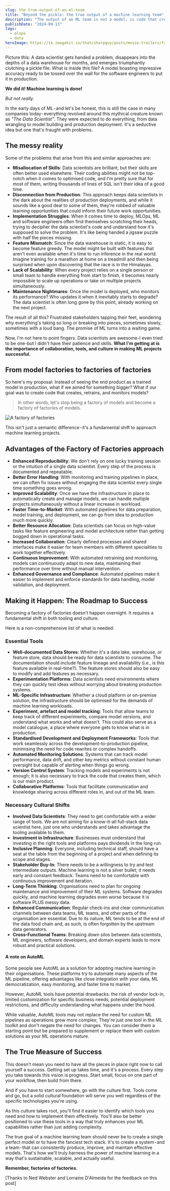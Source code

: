 ```yaml
---
slug: the-true-output-of-an-ml-team
title: "Beyond the pickle: the true output of a machine learning team"
description: "The output of an ML team is not a model, is code that creates models"
publishDate: "2024-09-13"
tags:
  - mlops
  - data
heroImage: https://ik.imagekit.io/thatcsharpguy/posts/movie-trailers/face.png
---
```


Picture this: A data scientist gets handed a problem, disappears into the depths of a data warehouse for months, and emerges triumphantly clutching a pickle file. What is inside this file? A model boasting impressive accuracy ready to be tossed over the wall for the software engineers to put it in production.

**We did it! Machine learning is done!**

_But not really._

In the early days of ML - and let's be honest, this is still the case in many companies today - everything revolved around this mythical creature known as _"The Data Scientist"_. They were expected to do everything, from data wrangling to model building and production deployment. It's a seductive idea but one that's fraught with problems.

## The messy reality

Some of the problems that arise from this and similar approaches are:

 - **Misallocation of Skills**: Data scientists are brilliant, but their skills are often better used elsewhere. Their coding abilities might not be top-notch when it comes to optimised code, and I'm pretty sure that for most of them, writing thousands of lines of SQL isn't their idea of a good time.
 - **Disconnection from Production**: This approach keeps data scientists in the dark about the realities of production deployments, and while it sounds like a good deal to some of them, they're robbed of valuable learning opportunities that could inform their future work opportunities.
 - **Implementation Struggles**: When it comes time to deploy, MLOps, ML and software engineers often find themselves scratching their heads, trying to decipher the data scientist's code and understand how it's supposed to solve the problem. It's like being handed a jigsaw puzzle with half the pieces missing.
 - **Feature Mismatch**: Since the data warehouse is static, it is easy to become feature greedy. The model might be built with features that aren't even available when it's time to run inference in the real world. Imagine training for a marathon at home on a treadmill and then being surprised when upon discovering that the race is in the Himalayas.
 - **Lack of Scalability**: When every project relies on a single person or small team to handle everything from start to finish, it becomes nearly impossible to scale up operations or take on multiple projects simultaneously.
 - **Maintenance Nightmares**: Once the model is deployed, who monitors its performance? Who updates it when it inevitably starts to degrade? The data scientist is often long gone by this point, already working on the next project.

The result of all this? Frustrated stakeholders tapping their feet, wondering why everything's taking so long or breaking into pieces, sometimes slowly, sometimes with a loud bang. The promise of ML turns into a waiting game.

Now, I'm not here to point fingers. Data scientists are awesome-I even tried to be one-but I didn't have their patience and skills. **What I'm getting at is the importance of collaboration, tools, and culture in making ML projects successful.**

## From model factories to factories of factories

So here's my proposal: Instead of seeing the end product as a trained model in production, what if we aimed for something bigger? What if our goal was to create code that creates, retrains, and monitors models?

> In other words, let's stop being a factory of models and become a factory of factories of models.

![A factory of factories](https://ik.imagekit.io/thatcsharpguy/posts/i-guess-we.png?updatedAt=1726774816172)

This isn't just a semantic difference - it's a fundamental shift to approach machine learning projects.

## Advantages of the Factory of Factories approach

- **Enhanced Reproducibility**: We don't rely on one lucky training session or the intuition of a single data scientist. Every step of the process is documented and repeatable.
- **Better Error Handling**: With monitoring and training pipelines in place, we can often fix issues without engaging the data scientist every single time something goes wrong.
- **Improved Scalability**: Once we have the infrastructure in place to automatically create and manage models, we can handle multiple projects simultaneously without a linear increase in workload.
- **Faster Time-to-Market**: With automated pipelines for data preparation, model training, and deployment, we can go from idea to production much more quickly.
- **Better Resource Allocation**: Data scientists can focus on high-value tasks like feature engineering and model architecture rather than getting bogged down in operational tasks.
- **Increased Collaboration**: Clearly defined processes and shared interfaces make it easier for team members with different specialities to work together effectively.
- **Continuous Improvement**: With automated retraining and monitoring, models can continuously adapt to new data, maintaining their performance over time without manual intervention.
- **Enhanced Governance and Compliance**: Automated pipelines make it easier to implement and enforce standards for data handling, model validation, and deployment.

## Making it Happen: The Roadmap to Success

Becoming a factory of factories doesn't happen overnight. It requires a fundamental shift in both tooling and culture.

Here is a non-comprehensive list of what is needed:

### Essential Tools

- **Well-documented Data Stores**: Whether it's a data lake, warehouse, or feature store, data should be ready for data scientists to consume. The documentation should include feature lineage and availability (i.e., is this feature available in real-time?). The feature stores should also be easy to modify and add features as necessary.
- **Experimentation Platforms**: Data scientists need environments where they can quickly test ideas without worrying about breaking production systems.
- **ML-Specific Infrastructure**: Whether a cloud platform or on-premise solution, the infrastructure should be optimised for the demands of machine learning workloads.
- **Experiment, artefact and model tracking**: Tools that allow teams to keep track of different experiments, compare model versions, and understand what works and what doesn't. This could also serve as a model catalogue, a place where everyone gets to know what is in production.
- **Standardised Development and Deployment Frameworks**: Tools that work seamlessly across the development-to-production pipeline, minimising the need for code rewrites or complex handoffs.
- **Automated Monitoring Solutions**: Systems that can track model performance, data drift, and other key metrics without constant human oversight but capable of alerting when things go wrong.
- **Version Control System**: Tracking models and experiments is not enough; it is also necessary to track the code that creates them, which is our main product.
- **Collaborative Platforms**: Tools that facilitate communication and knowledge sharing across different roles in, and out of the ML team.

### Necessary Cultural Shifts

- **Involved Data Scientists**: They need to get comfortable with a wider range of tools. We are not aiming for a know-it-all full-stack data scientist here, just one who understands and takes advantage the tooling available to them.
- **Investment in Infrastructure**: Businesses must understand that investing in the right tools and platforms pays dividends in the long run.
- **Inclusive Planning**: Everyone, including technical staff, should have a seat at the table from the beginning of a project and when defining its scope and stages.
- **Stakeholder Buy-In**: There needs to be a willingness to try and test intermediate outputs. Machine learning is not a silver bullet; it needs early and constant feedback. Teams need to be comfortable with continuous improvement and iteration.
- **Long-Term Thinking**: Organisations need to plan for ongoing maintenance and improvement of their ML systems. Software degrades quickly, and machine learning degrades even worse because it is software PLUS messy data.
- **Enhanced Communication**: Regular check-ins and clear communication channels between data teams, ML teams, and other parts of the organisation are essential. Due to its nature, ML tends to be at the end of the data food chain and, as such, is often forgotten by the upstream data generators.
- **Cross-Functional Teams**: Breaking down silos between data scientists, ML engineers, software developers, and domain experts leads to more robust and practical solutions.

#### A note on AutoML

Some people see AutoML as a solution for adopting machine learning in their organisations. These platforms try to automate many aspects of the ML pipeline, offering advantages like close integration with your data, ML democratization, easy monitoring, and faster time to market.

However, AutoML tools have potential drawbacks: the risk of vendor lock-in, limited customization for specific business needs, potential deployment restrictions, and difficulty understanding what happens under the hood.

While valuable, AutoML tools may not replace the need for custom ML pipelines as operations grow more complex; They're just one tool in the ML toolkit and don't negate the need for changes. You can consider them a starting point but be prepared to supplement or replace them with custom solutions as your ML operations mature.

## The True Measure of Success

This doesn't mean you need to have all the pieces in place right now to call yourself a success. Getting set up takes time, and it's a process. Every step you take towards this vision is progress. Start small, focus on one part of your workflow, then build from there.

And if you have to start somewhere, go with the culture first. Tools come and go, but a solid cultural foundation will serve you well regardless of the specific technologies you're using.

As this culture takes root, you'll find it easier to identify which tools you need and how to implement them effectively. You'll also be better positioned to use these tools in a way that truly enhances your ML capabilities rather than just adding complexity.

The true goal of a machine learning team should never be to create a single perfect model or to have the fanciest tech stack. It's to create a system - and a team - that can consistently produce, improve, and maintain effective models. That's how we'll truly harness the power of machine learning in a way that's sustainable, scalable, and actually useful.

**Remember, factories of factories.**

[Thanks to Ned Webster and Lorraine D'Almeida for the feedback on this post]